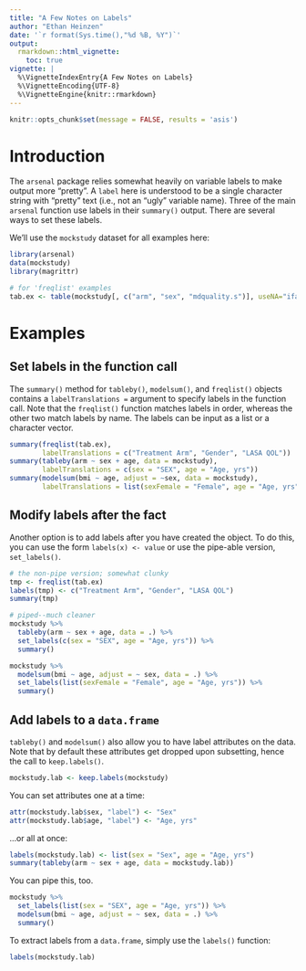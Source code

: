 ```yaml
---
title: "A Few Notes on Labels"
author: "Ethan Heinzen"
date: '`r format(Sys.time(),"%d %B, %Y")`'
output:
  rmarkdown::html_vignette:
    toc: true
vignette: |
  %\VignetteIndexEntry{A Few Notes on Labels}
  %\VignetteEncoding{UTF-8}
  %\VignetteEngine{knitr::rmarkdown}
---
```


```r
knitr::opts_chunk$set(message = FALSE, results = 'asis')
```

# Introduction

The `arsenal` package relies somewhat heavily on variable labels to make output more "pretty".
A `label` here is understood to be a single character string with "pretty" text (i.e., not an "ugly" variable name).
Three of the main `arsenal` function use labels in their `summary()` output. There are several ways to set these labels.

We'll use the `mockstudy` dataset for all examples here:

```r
library(arsenal)
data(mockstudy)
library(magrittr)

# for 'freqlist' examples
tab.ex <- table(mockstudy[, c("arm", "sex", "mdquality.s")], useNA="ifany")
```

# Examples

## Set labels in the function call

The `summary()` method for `tableby()`, `modelsum()`, and `freqlist()` objects contains a `labelTranslations = ` argument to specify labels
in the function call. Note that the `freqlist()` function matches labels in order, whereas the other two match labels by name. The labels
can be input as a list or a character vector.

```r
summary(freqlist(tab.ex),
        labelTranslations = c("Treatment Arm", "Gender", "LASA QOL"))
summary(tableby(arm ~ sex + age, data = mockstudy),
        labelTranslations = c(sex = "SEX", age = "Age, yrs"))
summary(modelsum(bmi ~ age, adjust = ~sex, data = mockstudy),
        labelTranslations = list(sexFemale = "Female", age = "Age, yrs"))
```

## Modify labels after the fact

Another option is to add labels after you have created the object. To do this, you can use the form
`labels(x) <- value` or use the pipe-able version, `set_labels()`.

```r
# the non-pipe version; somewhat clunky
tmp <- freqlist(tab.ex)
labels(tmp) <- c("Treatment Arm", "Gender", "LASA QOL")
summary(tmp)

# piped--much cleaner
mockstudy %>% 
  tableby(arm ~ sex + age, data = .) %>% 
  set_labels(c(sex = "SEX", age = "Age, yrs")) %>% 
  summary()

mockstudy %>% 
  modelsum(bmi ~ age, adjust = ~ sex, data = .) %>% 
  set_labels(list(sexFemale = "Female", age = "Age, yrs")) %>% 
  summary()
```

## Add labels to a `data.frame`

`tableby()` and `modelsum()` also allow you to have label attributes on the data. Note
that by default these attributes get dropped upon subsetting, hence the call to `keep.labels()`.

```r
mockstudy.lab <- keep.labels(mockstudy)
```

You can set attributes one at a time:

```r
attr(mockstudy.lab$sex, "label") <- "Sex"
attr(mockstudy.lab$age, "label") <- "Age, yrs"
```

...or all at once:

```r
labels(mockstudy.lab) <- list(sex = "Sex", age = "Age, yrs")
summary(tableby(arm ~ sex + age, data = mockstudy.lab))
```

You can pipe this, too.

```r
mockstudy %>% 
  set_labels(list(sex = "SEX", age = "Age, yrs")) %>% 
  modelsum(bmi ~ age, adjust = ~ sex, data = .) %>% 
  summary()
```

To extract labels from a `data.frame`, simply use the `labels()` function:

```r
labels(mockstudy.lab)
```


